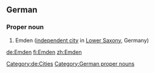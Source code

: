 ==German==
{{wikipedia}}
{{wikipedia|lang=de}}
===Proper noun===
{{head|de}}
# Emden ([[independent city]] in [[Lower Saxony]], Germany)
[[Category:de:Cities]]
[[Category:German proper nouns]]

[[de:Emden]]
[[fi:Emden]]
[[zh:Emden]]